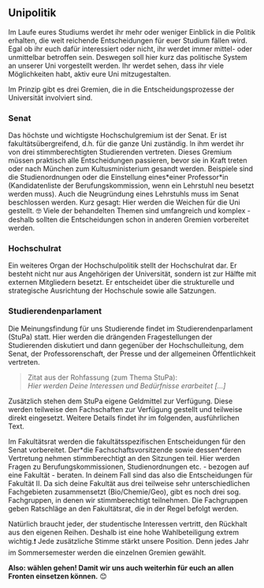 ## Unipolitik {#unipolitik}

Im Laufe eures Studiums werdet ihr mehr oder weniger Einblick in die Politik erhalten, die weit reichende Entscheidungen für euer Studium fällen wird.
Egal ob ihr euch dafür interessiert oder nicht, ihr werdet immer mittel- oder unmittelbar betroffen sein. Deswegen soll hier kurz das politische System an unserer Uni vorgestellt werden.
Ihr werdet sehen, dass ihr viele Möglichkeiten habt, aktiv eure Uni mitzugestalten.

Im Prinzip gibt es drei Gremien, die in die Entscheidungsprozesse der Universität involviert sind.

### Senat {-}

Das höchste und wichtigste Hochschulgremium ist der Senat. Er ist fakultätsübergreifend, d.h. für die ganze Uni zuständig. ln ihm werdet ihr von drei stimmberechtigten Studierenden vertreten.
Dieses Gremium müssen praktisch alle Entscheidungen passieren, bevor sie in Kraft treten oder nach München zum Kultusministerium gesandt werden.
Beispiele sind die Studienordnungen oder die Einstellung eines\*einer Professor\*in (Kandidatenliste der Berufungskommission, wenn ein Lehrstuhl neu besetzt werden muss).
Auch die Neugründung eines Lehrstuhls muss im Senat beschlossen werden. Kurz gesagt: Hier werden die Weichen für die Uni gestellt. 🤓
Viele der behandelten Themen sind umfangreich und komplex - deshalb sollten die Entscheidungen schon in anderen Gremien vorbereitet werden.

### Hochschulrat {-}

Ein weiteres Organ der Hochschulpolitik stellt der Hochschulrat dar. Er besteht nicht nur aus Angehörigen der Universität, sondern ist zur Hälfte mit externen Mitgliedern besetzt.
Er entscheidet über die strukturelle und strategische Ausrichtung der Hochschule sowie alle Satzungen.

### Studierendenparlament {-}

Die Meinungsfindung für uns Studierende findet im Studierendenparlament (StuPa) statt. Hier werden die drängenden Fragestellungen der Studierenden diskutiert und dann gegenüber der Hochschulleitung, dem Senat, der Professorenschaft, der Presse und der allgemeinen Öffentlichkeit vertreten.

> Zitat aus der Rohfassung (zum Thema StuPa):<br>
> *Hier werden Deine Interessen und Bedürfnisse erarbeitet [...]*

Zusätzlich stehen dem StuPa eigene Geldmittel zur Verfügung. Diese werden teilweise den Fachschaften zur Verfügung gestellt und teilweise direkt eingesetzt.
Weitere Details findet ihr im folgenden, ausführlichen Text.

Im Fakultätsrat werden die fakultätsspezifischen Entscheidungen für den Senat vorbereitet. Der\*die Fachschaftsvorsitzende sowie dessen\*deren Vertretung nehmen stimmberechtigt an den Sitzungen teil.
Hier werden Fragen zu Berufungskommissionen, Studienordnungen etc. - bezogen auf eine Fakultät - beraten. In deinem Fall sind das also die Entscheidungen für Fakultät II.
Da sich deine Fakultät aus drei teilweise sehr unterschiedlichen Fachgebieten zusammensetzt (Bio/Chemie/Geo), gibt es noch drei sog. Fachgruppen, in denen wir stimmberechtigt teilnehmen.
Die Fachgruppen geben Ratschläge an den Fakultätsrat, die in der Regel befolgt werden.

Natürlich braucht jeder, der studentische Interessen vertritt, den Rückhalt aus den eigenen Reihen. Deshalb ist eine hohe Wahlbeteiligung extrem wichtig.❗
Jede zusätzliche Stimme stärkt unsere Position. Denn jedes Jahr im Sommersemester werden die einzelnen Gremien gewählt.

**Also: wählen gehen! Damit wir uns auch weiterhin für euch an allen Fronten einsetzen können.** 😊